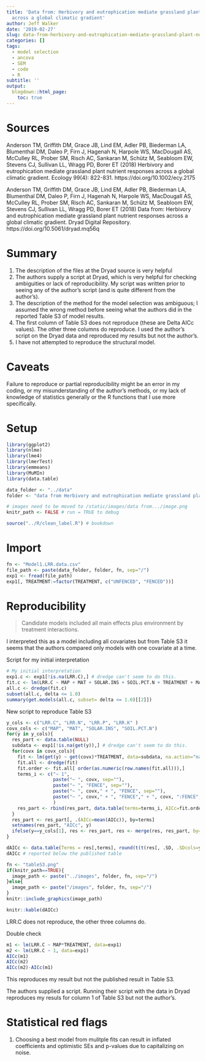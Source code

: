 ```yaml
---
title: 'Data from: Herbivory and eutrophication mediate grassland plant nutrient responses
  across a global climatic gradient'
author: Jeff Walker
date: '2019-02-27'
slug: data-from-herbivory-and-eutrophication-mediate-grassland-plant-nutrient-responses-across-a-global-climatic-gradient
categories: []
tags:
  - model selection
  - ancova
  - SEM
  - code
  - R
subtitle: ''
output:
  blogdown::html_page:
    toc: true
---
```

# Sources

Anderson TM, Griffith DM, Grace JB, Lind EM, Adler PB, Biederman LA, Blumenthal DM, Daleo P, Firn J, Hagenah N, Harpole WS, MacDougall AS, McCulley RL, Prober SM, Risch AC, Sankaran M, Schütz M, Seabloom EW, Stevens CJ, Sullivan LL, Wragg PD, Borer ET (2018) Herbivory and eutrophication mediate grassland plant nutrient responses across a global climatic gradient. Ecology 99(4): 822-831. https://doi.org/10.1002/ecy.2175

Anderson TM, Griffith DM, Grace JB, Lind EM, Adler PB, Biederman LA, Blumenthal DM, Daleo P, Firn J, Hagenah N, Harpole WS, MacDougall AS, McCulley RL, Prober SM, Risch AC, Sankaran M, Schütz M, Seabloom EW, Stevens CJ, Sullivan LL, Wragg PD, Borer ET (2018) Data from: Herbivory and eutrophication mediate grassland plant nutrient responses across a global climatic gradient. Dryad Digital Repository. https://doi.org/10.5061/dryad.mq56q

# Summary
1. The description of the files at the Dryad source is very helpful
2. The authors supply a script at Dryad, which is very helpful for checking ambiguities or lack of reproducibility. My script was written prior to seeing any of the author's script (and is quite different from the author's).
3. The description of the method for the model selection was ambiguous; I assumed the wrong method before seeing what the authors did in the reported Table S3 of model results.
4. The first column of Table S3 does not reproduce (these are Delta AICc values). The other three columns do reproduce. I used the author's script on the Dryad data and reproduced my results but not the author's.
5. I have not attempted to reproduce the structural model.

# Caveats
Failure to reproduce or partial reproducibility might be an error in my coding, or my misunderstanding of the author's methods, or my lack of knowledge of statistics generally or the R functions that I use more specifically.

# Setup
```r
library(ggplot2)
library(nlme)
library(lme4)
library(lmerTest)
library(emmeans)
library(MuMIn)
library(data.table)
```

```r
data_folder <- "../data"
folder <- "data from Herbivory and eutrophication mediate grassland plant nutrient responses across a global climatic gradient"

# images need to be moved to /static/images/data from.../image.png
knitr_path <- FALSE # run = TRUE to debug
```

```r
source("../R/clean_label.R") # bookdown
```


# Import

```r
fn <- "Model1.LRR.data.csv"
file_path <- paste(data_folder, folder, fn, sep="/")
exp1 <- fread(file_path)
exp1[, TREATMENT:=factor(TREATMENT, c("UNFENCED", "FENCED"))]
```

# Reproducibility

>Candidate models included all main effects plus environment by treatment interactions. 

I interpreted this as a model including all covariates but from Table S3 it seems that the authors compared only models with one covariate at a time.

Script for my initial interpretation
```r
# My initial interpretation 
exp1.c <- exp1[!is.na(LRR.C),] # dredge can't seem to do this.
fit.c <- lm(LRR.C ~ MAP + MAT + SOLAR.INS + SOIL.PCT.N + TREATMENT + MAP:TREATMENT + MAT:TREATMENT + SOLAR.INS:TREATMENT + SOIL.PCT.N:TREATMENT, data=exp1.c, na.action = "na.fail")
all.c <- dredge(fit.c)
subset(all.c, delta <= 1.0)
summary(get.models(all.c, subset= delta <= 1.0)[[2]])

```

New script to reproduce Table S3
```r
y_cols <- c("LRR.C", "LRR.N", "LRR.P", "LRR.K" )
covx_cols <- c("MAP", "MAT", "SOLAR.INS", "SOIL.PCT.N")
for(y in y_cols){
  res_part <- data.table(NULL)
  subdata <- exp1[!is.na(get(y)),] # dredge can't seem to do this.
  for(covx in covx_cols){
    fit <- lm(get(y) ~ get(covx)*TREATMENT, data=subdata, na.action="na.fail")
    fit.all <- dredge(fit)
    fit.order <- fit.all[ order(as.numeric(row.names(fit.all))),]
    terms_i <- c("~ 1", 
                 paste("~ ", covx, sep=""),
                 paste("~ ", "FENCE", sep=""),
                 paste("~ ", covx," + ", "FENCE", sep=""),
                 paste("~ ", covx," + ", "FENCE"," + ", covx, ":FENCE", sep="")
                 )
    res_part <- rbind(res_part, data.table(terms=terms_i, AICc=fit.order[,"AICc"]))
  }
  res_part <- res_part[, .(AICc=mean(AICc)), by=terms]
  setnames(res_part, "AICc", y)
  ifelse(y==y_cols[1], res <- res_part, res <- merge(res, res_part, by="terms"))
}

dAICc <- data.table(Terms = res[,terms], round(t(t(res[, .SD, .SDcols=y_cols]) - apply(res[, .SD, .SDcols=y_cols], 2, min)), 1))
dAICc # reported below the published table
```

```r
fn <- "tableS3.png"
if(knitr_path==TRUE){
  image_path <- paste("../images", folder, fn, sep="/")
}else{
  image_path <- paste("/images", folder, fn, sep="/")
}
knitr::include_graphics(image_path)

```

```r
knitr::kable(dAICc)
```

LRR.C does not reproduce, the other three columns do.

Double check
```r
m1 <- lm(LRR.C ~ MAP*TREATMENT, data=exp1)
m2 <- lm(LRR.C ~ 1, data=exp1)
AICc(m1)
AICc(m2)
AICc(m2)-AICc(m1)
```

This reproduces my result but not the published result in Table S3.

The authors supplied a script. Running their script with the data in Dryad reproduces my resuls for column 1 of Table S3 but not the author's.

# Statistical red flags

1. Choosing a best model from mulitple fits can result in inflated coefficients and optimistic SEs and p-values due to capitalizing on noise.